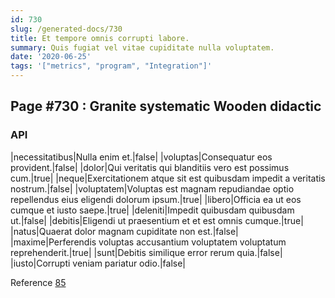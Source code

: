 ```yaml
---
id: 730
slug: /generated-docs/730
title: Et tempore omnis corrupti labore.
summary: Quis fugiat vel vitae cupiditate nulla voluptatem.
date: '2020-06-25'
tags: '["metrics", "program", "Integration"]'
---
```


## Page #730 : Granite systematic Wooden didactic
### API

|necessitatibus|Nulla enim et.|false|
|voluptas|Consequatur eos provident.|false|
|dolor|Qui veritatis qui blanditiis vero est possimus cum.|true|
|neque|Exercitationem atque sit est quibusdam impedit a veritatis nostrum.|false|
|voluptatem|Voluptas est magnam repudiandae optio repellendus eius eligendi dolorum ipsum.|true|
|libero|Officia ea ut eos cumque et iusto saepe.|true|
|deleniti|Impedit quibusdam quibusdam ut.|false|
|debitis|Eligendi ut praesentium et et est omnis cumque.|true|
|natus|Quaerat dolor magnam cupiditate non est.|false|
|maxime|Perferendis voluptas accusantium voluptatem voluptatum reprehenderit.|true|
|sunt|Debitis similique error rerum quia.|false|
|iusto|Corrupti veniam pariatur odio.|false|

Reference [85](/generated-docs/85)



